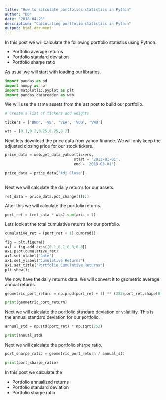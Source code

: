 ```yaml
---
title: "How to calculate portfolios statistics in Python"
author: "DD"
date: "2018-04-20"
description: "Calculating portfolio statistics in Python"
output: html_document
---
```


In this post we will calculate the following portfolio statistics using Python.

- Portfolio average returns
- Portfolio standard deviation
- Portfolio sharpe ratio


As usual we will start with loading our libraries.

```python

import pandas as pd
import numpy as np
import matplotlib.pyplot as plt
import pandas_datareader as web

```

We will use the same assets from the last post to build our portfolio.

```python

# Create a list of tickers and weights

tickers = ['BND', 'VB', 'VEA', 'VOO', 'VWO']

wts = [0.1,0.2,0.25,0.25,0.2]

```

Next lets download the price data from yahoo finance. We will only keep the adjusted closing price for our stock tickers.

```python

price_data = web.get_data_yahoo(tickers,
                               start = '2013-01-01',
                               end = '2018-03-01')

price_data = price_data['Adj Close']
                               

```

Next we will calculate the daily returns for our assets.

```python

ret_data = price_data.pct_change()[1:]

```

After this we will calculate the portfolio returns.

```python

port_ret = (ret_data * wts).sum(axis = 1)

```

Lets look at the total cumulative returns for our portfolio.

```python

cumulative_ret = (port_ret + 1).cumprod()

fig = plt.figure()
ax1 = fig.add_axes([0.1,0.1,0.8,0.8])
ax1.plot(cumulative_ret)
ax1.set_xlabel('Date')
ax1.set_ylabel("Cumulative Returns")
ax1.set_title("Portfolio Cumulative Returns")
plt.show();

```

We now have the daily returns data. We will convert it to geometric average annual returns.

```python

geometric_port_return = np.prod(port_ret + 1) ** (252/port_ret.shape[0]) - 1

print(geometric_port_return)

```

Next we will calculate the portfolio standard deviation or volatility. This is the annual standard deviation for our portfolio.

```python

annual_std = np.std(port_ret) * np.sqrt(252)

print(annual_std)

```


Next we will calculate the portfolio sharpe ratio.

```python

port_sharpe_ratio = geometric_port_return / annual_std

print(port_sharpe_ratio)

```

In this post we calculate the 

- Portfolio annualized returns
- Portfolio standard deviation
- Portfolio sharpe ratio




